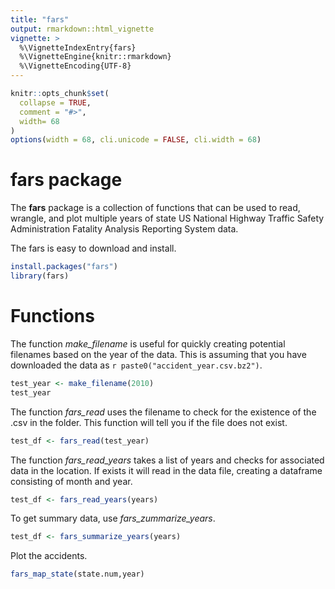 ```yaml
---
title: "fars"
output: rmarkdown::html_vignette
vignette: >
  %\VignetteIndexEntry{fars}
  %\VignetteEngine{knitr::rmarkdown}
  %\VignetteEncoding{UTF-8}
---
```


```r
knitr::opts_chunk$set(
  collapse = TRUE,
  comment = "#>",
  width= 68
)
options(width = 68, cli.unicode = FALSE, cli.width = 68)
```
# fars package

The **fars** package is a collection of functions that can be used to 
read, wrangle, and plot multiple years of state US National Highway Traffic Safety Administration Fatality Analysis Reporting System data. 

The fars is easy to download and install.

```r
install.packages("fars")
library(fars)
```

# Functions

The function *make_filename* is useful for quickly creating potential filenames
based on the year of the data. This is assuming that you have downloaded the 
data as `r paste0("accident_year.csv.bz2")`.
```r
test_year <- make_filename(2010)
test_year
```

The function *fars_read* uses the filename to check for the existence of the 
.csv in the folder. This function will tell you if the file does not exist.
```r
test_df <- fars_read(test_year)
```

The function *fars_read_years* takes a list of years and checks for associated data
in the location. If exists it will read in the data file, creating a dataframe 
consisting of month and year.
```r
test_df <- fars_read_years(years)
```

To get summary data, use *fars_zummarize_years*.
```r
test_df <- fars_summarize_years(years)
```
Plot the accidents.
```r
fars_map_state(state.num,year)
```
